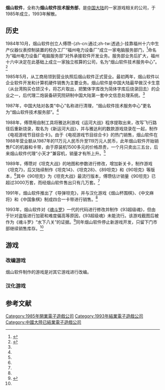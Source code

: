 {{NoteTA
|G1=IT
|1=zh-cn:烟山软件;zh-tw:烟山軟件;}}
{{Infobox company
| name =烟山软件
| name_en =
| other_text = 烟山软件技术服务部
| logo =
| caption =
| type =
| traded_as =
| foundation = 1985年
| defunct = 1993年
| chairman =
| president =
| CEO =
| CFO =
| CMO =
| key_people =傅瓒
| industry = 销售单机游戏
| location = 
| products =
| homepage = 
}}
'''烟山软件'''，全称为'''烟山软件技术服务部'''，是[[中国大陆|中国大陆]]的一家游戏相关的公司，于1985年成立，1993年解散。

==历史==
1984年10月，烟山软件创立人傅瓒-{zh-cn:通过;zh-tw:透過;}-挂靠福州十六中生产仪器仪表控制装置的校办工厂“福州电力设备厂”成立一家电脑服务部门，<ref>{{Cite web |url=http://fujian.hexun.com/2013-04-02/152739238.html |title=《烟山 90坦克》《93超级魂》“产地”原来是福州 |access-date=2016-07-25 |archive-date=2017-03-05 |archive-url=https://web.archive.org/web/20170305014711/http://fujian.hexun.com/2013-04-02/152739238.html |dead-url=yes }}</ref>命名为“福州电力设备厂电脑服务部”对外承接软件开发业务。服务部业务后扩大，福州十六中决定在此基础上成立一家独立核算的公司，名为“烟山软件技术服务中心”。<ref name=play163>{{cite news|title=红白机与四位老人的故事_《见证》系列专题第62期|url=http://play.163.com/special/news/jianzheng_6201.html|accessdate=2016-07-25|archive-date=2021-01-20|archive-url=https://web.archive.org/web/20210120094517/https://play.163.com/special/news/jianzheng_6201.html|dead-url=no}}</ref>

1985年5月，从工商局领到营业执照后烟山软件正式营业。最初两年，烟山软件以企业软件开发和计算机硬件销售为主要业务。烟山软件是中国大陆最早做汉卡生意（从台湾购买仓颉汉卡，将芯片取出，把繁体字库改为简体字库后烧录回去）的企业之一，后代理二炮装备研究院研制中国大陆第一套中文信息处理系统。<ref name=play163></ref>

1987年，中国大陆对各类“中心”名称进行清理，“烟山软件技术服务中心”更名为“烟山软件技术服务部”。<ref name=play163></ref>

1988年，傅瓒用自制工具将雅达利游戏《运河大战》程序提取出来，改写飞行路径后重新烧录，取名为《新运河大战》，并与雅达利的数款游戏烧录在一起，制作《电视游戏节目综合卡》。由于《电视游戏节目综合卡》的热门销售，烟山软件在1988年营业额从1987年的11万元人民币升至119万元人民币，此年烟山软件开始销售FC的机器和卡带，由于原装机1500多元的价格昂贵，一个月只卖出三五台，后来烟山软件代理“小天才”兼容机，销量才有所上升。<ref name=play163></ref>

1989年，傅瓒对《坦克大战》的地图和参数进行修改，增加新关卡，制作游戏《坦克7》，后又陆续制作《坦克14》、《坦克28》、《89坦克》和《90坦克》等版本，<ref name=play163></ref>其中《90坦克》为《坦克大战》最流行版本，傅瓒估计销量《90坦克》已超过3000万套，而经烟山软件售出只有几万套。<ref name=gamersky></ref>

1991年，烟山软件推出了《导弹坦克》，并与汉化游戏《烟山杯围棋》、《中文麻将》和《中国象棋》制成四合一卡带进行销售。<ref name=play163></ref>

1993年，烟山软件对《[[魂斗罗|魂斗罗]]》一代的代码进行修改并制作《93超级魂》，但由于针对盗版进行加密和难度偏高等原因，《93超级魂》未能流行。该游戏截图后被作为《魂斗罗》“水下八关”的证据。<ref name=gamersky>{{cite news|title=永远难忘的山寨游戏 傅瓒和他的“90坦克”|url=http://www.gamersky.com/news/201410/475666_4.shtml|accessdate=2016-07-25|archive-date=2020-06-25|archive-url=https://web.archive.org/web/20200625234349/https://www.gamersky.com/news/201410/475666_4.shtml|dead-url=no}}</ref>同年烟山软件停止新游戏开发，只留下门市部继续销售库存。<ref name=play163></ref>

==游戏==
===改编游戏===
烟山软件制作的游戏是对其它游戏进行改编。
{{columns-list|3|
*《新运河大战》
*《坦克7》
*《坦克14》
*《坦克28》
*《89坦克》
*《90坦克》
*《导弹坦克》
*《93超级魂》
}}
===汉化游戏===
{{columns-list|3|
*《烟山杯围棋》
*《中文麻将》
*《中国象棋》
}}

== 参考文献 ==
{{reflist}}

{{中国大陆电子游戏公司}}
[[Category:1985年開業電子遊戲公司|Category:1985年開業電子遊戲公司]]
[[Category:1993年結業電子遊戲公司|Category:1993年結業電子遊戲公司]]
[[Category:中國大陸已結業電子遊戲公司|Category:中國大陸已結業電子遊戲公司]]